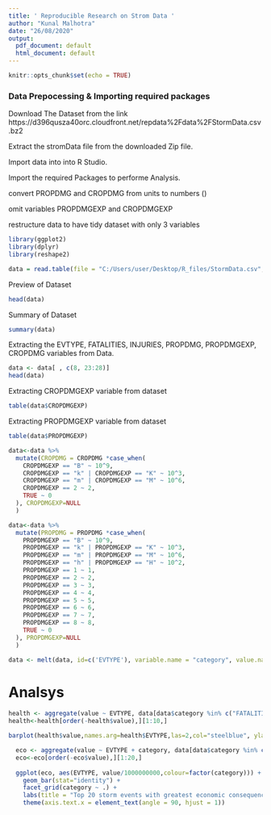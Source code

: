 ```yaml
---
title: ' Reproducible Research on Strom Data '
author: "Kunal Malhotra"
date: "26/08/2020"
output:
  pdf_document: default
  html_document: default
---
```


```r
knitr::opts_chunk$set(echo = TRUE)
```

<h3>Data Prepocessing & Importing required packages</h3>

<p>Download The Dataset from the link https://d396qusza40orc.cloudfront.net/repdata%2Fdata%2FStormData.csv.bz2</p>
<p>Extract the stromData file from the downloaded Zip file.</p>
<p>Import data into into R Studio.</p>
<p>Import the required Packages to performe Analysis.</p>
<p>convert PROPDMG and CROPDMG from units to numbers ()</p>
<p>omit variables PROPDMGEXP and CROPDMGEXP</p>
<p>restructure data to have tidy dataset with only 3 variables</p>

```r
library(ggplot2)
library(dplyr)
library(reshape2)
```

```r
data = read.table(file = "C:/Users/user/Desktop/R_files/StormData.csv", header=T, sep = ",")
```
<p>Preview of Dataset</p>
```r
head(data)
```
<p>Summary of Dataset</p>
```r
summary(data)
```
<p>Extracting the EVTYPE, FATALITIES, INJURIES, PROPDMG, PROPDMGEXP, CROPDMG variables from Data.</p>
```r
data <- data[ , c(8, 23:28)]
head(data)
```
<p> Extracting CROPDMGEXP variable from dataset</P>
```r
table(data$CROPDMGEXP)
```
<p> Extracting PROPDMGEXP variable from dataset</P>
```r
table(data$PROPDMGEXP)
```

```r
data<-data %>% 
  mutate(CROPDMG = CROPDMG *case_when(
    CROPDMGEXP == "B" ~ 10^9,
    CROPDMGEXP == "k" | CROPDMGEXP == "K" ~ 10^3,
    CROPDMGEXP == "m" | CROPDMGEXP == "M" ~ 10^6,
    CROPDMGEXP == 2 ~ 2,
    TRUE ~ 0
  ), CROPDMGEXP=NULL
  )

data<-data %>% 
  mutate(PROPDMG = PROPDMG *case_when(
    PROPDMGEXP == "B" ~ 10^9,
    PROPDMGEXP == "k" | PROPDMGEXP == "K" ~ 10^3,
    PROPDMGEXP == "m" | PROPDMGEXP == "M" ~ 10^6,
    PROPDMGEXP == "h" | PROPDMGEXP == "H" ~ 10^2,
    PROPDMGEXP == 1 ~ 1,
    PROPDMGEXP == 2 ~ 2,
    PROPDMGEXP == 3 ~ 3,
    PROPDMGEXP == 4 ~ 4,
    PROPDMGEXP == 5 ~ 5,
    PROPDMGEXP == 6 ~ 6,
    PROPDMGEXP == 7 ~ 7,
    PROPDMGEXP == 8 ~ 8,
    TRUE ~ 0
  ), PROPDMGEXP=NULL
  )

data <- melt(data, id=c('EVTYPE'), variable.name = "category", value.name = "value",na.rm = TRUE)
```

<h1>Analsys</h1>
```r
health <- aggregate(value ~ EVTYPE, data[data$category %in% c("FATALITIES","INJURIES"),], sum)
health<-health[order(-health$value),][1:10,]

barplot(health$value,names.arg=health$EVTYPE,las=2,col="steelblue", ylab="Damage", main="Top 10 storm event types harmful to population health")
```

```r
  eco <- aggregate(value ~ EVTYPE + category, data[data$category %in% c("PROPDMG","CROPDMG"),], sum)
  eco<-eco[order(-eco$value),][1:20,]
  
  ggplot(eco, aes(EVTYPE, value/1000000000,colour=factor(category))) + 
    geom_bar(stat="identity") + 
    facet_grid(category ~ .) +
    labs(title = "Top 20 storm events with greatest economic consequences", y = "Damage (bn)") +
    theme(axis.text.x = element_text(angle = 90, hjust = 1))
```
